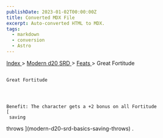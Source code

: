 ```yaml
---
publishDate: 2023-01-02T00:00:00Z
title: Converted MDX File
excerpt: Auto-converted HTML to MDX.
tags:
  - markdown
  - conversion
  - Astro
---
```







[
      Index
     ](-index)
     >
     [
      Modern d20 SRD
     ](modern-d20-srd-index)
     >
     [
      Feats
     ](modern-d20-srd-feats-index)
     > Great Fortitude
    




## 
    Great Fortitude
   



    Benefit: The character gets a +2 bonus on all Fortitude
    [
     saving
  throws
    ](modern-d20-srd-basics-saving-throws)
    .
   





